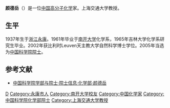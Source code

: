 '''颜德岳'''（{{bd|1937年||}}）是一位[[中国|中国]][[高分子化学|高分子化学]]家。上海交通大学教授。

==生平==
1937年生于[[浙江|浙江]][[永康市|永康]]。1961年毕业于[[南开大学|南开大学]]化学系，1965年吉林大学化学系研究生毕业。2002年获比利时Leuven天主教大学自然科学博士学位。2005年当选为[[中国科学院院士|中国科学院院士]]。

==参考文献==
*[https://web.archive.org/web/20120427015018/http://sourcedb.cas.cn/sourcedb_ad_cas/zw2/ysxx/hxb/ 中国科学院学部与院士·院士信息·化学部·颜德岳]

{{中国科学院化学部院士}}
{{中国科学家小作品}}

{{DEFAULTSORT:Y}}
[[Category:颜姓|D]]
[[Category:永康市人|Category:永康市人]]
[[Category:南开大学校友|Category:南开大学校友]]
[[Category:中国化学家|Category:中国化学家]]
[[Category:中国科学院化学部院士|Category:中国科学院化学部院士]]
[[Category:上海交通大学教授|Category:上海交通大学教授]]